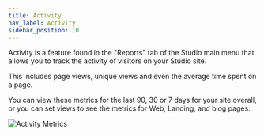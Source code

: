```yaml
---
title: Activity
nav_label: Activity
sidebar_position: 10
---
```


Activity is a feature found in the "Reports" tab of the Studio main menu that allows you to track the activity of
visitors on your Studio site.

This includes page views, unique views and even the average time spent on a page.

You can view these metrics for the last 90, 30 or 7 days for your site overall, or you can set views to see the metrics
for Web, Landing, and blog pages.

![Activity Metrics](/assets/studio/Activity_v3.png)


